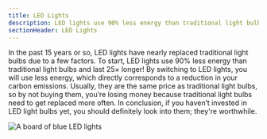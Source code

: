 ```yaml
---
title: LED Lights
description: LED lights use 90% less energy than traditional light bulbs
sectionHeader: LED Lights
---
```


In the past 15 years or so, LED lights have nearly replaced traditional light bulbs due to a few factors.
To start, LED lights use 90% less energy than traditional light bulbs and last 25× longer!
By switching to LED lights, you will use less energy,
which directly corresponds to a reduction in your carbon emissions.
Usually, they are the same price as traditional light bulbs,
so by not buying them, you’re losing money because traditional light bulbs need to get replaced more often.
In conclusion, if you haven’t invested in LED light bulbs yet, you should definitely look into them;
they're worthwhile.

![A board of blue LED lights](/images/led-lights.avif)
